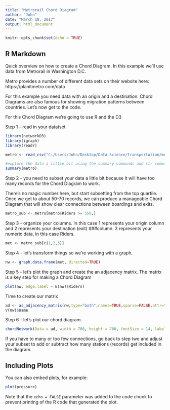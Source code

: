```yaml
---
title: "Metrorail Chord Diagram"
author: "John"
date: "March 18, 2017"
output: html_document
---
```


```r
knitr::opts_chunk$set(echo = TRUE)
```

## R Markdown

Quick overview on how to create a Chord Diagram. In this example we'll use data from Metrorail in Washington D.C.

Metro provides a number of different data sets on their website here: https://planitmetro.com/data

For this example you need data with an origin and a destination. Chord Diagrams are also famous for showing migration patterns between countries. Let's now get to the code.

For this Chord Diagram we're going to use R and the D3 

Step 1 - read in your datatset

```r

library(networkD3)
library(igraph)
library(readr)

metro <- read_csv("C:/Users/John/Desktop/Data Science/transportation/metro.csv")

#explore the data a little bit using the summary commands and str commands #str(metro)
summary(metro)

```
Step 2 - you need to subset your data a little bit because it will have too many records for the Chord Diagram to work.

There's no magic number here, but start subsetting from the top quartile. Once we get to about 50-70 records, we can produce a manageable Chord Diagram that will show clear connections between boardings and exits.
```r
metro_sub <- metro[metro$Riders >= 550,]
```
Step 3 - organize your columns. In this case 1 represents your origin column and 2 represents your destination (exit) ###column. 3 represents your numeric data, in this case Riders.
```r
met <- metro_sub[c(1,2,3)]
```

Step 4 - let's transform things so we're working with a graph.
```r
nw <- graph.data.frame(met, directed=TRUE)
```

Step 5 - let's plot the graph and create the an adjacency matrix. The matrix is a key step for making a Chord Diagram
```r

plot(nw, edge.label = E(nw)$Riders)
```

Time to create our matrix 
```r
ad <- as_adjacency_matrix(nw,type="both",names=TRUE,sparse=FALSE,attr="Riders");
V(nw)$name
```

Step 6 - let's plot our chord diagram.
```r


chordNetwork(Data = ad, width = 700, height = 700, fontSize = 14, labels = V(nw)$name, labelDistance = 100)

```

If you have to many or too few connections, go back to step two and adjust your subset to add or subtract how many stations (records) get included in the diagram.

## Including Plots

You can also embed plots, for example:

```r
plot(pressure)
```

Note that the `echo = FALSE` parameter was added to the code chunk to prevent printing of the R code that generated the plot.
